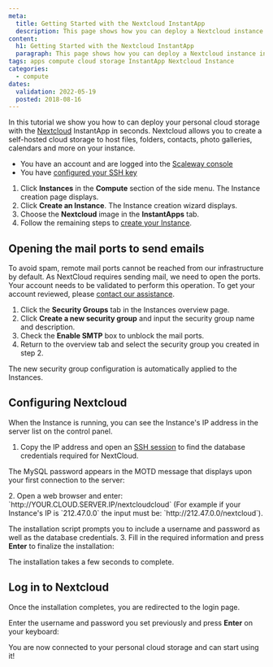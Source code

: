 ```yaml
---
meta:
  title: Getting Started with the Nextcloud InstantApp
  description: This page shows how you can deploy a Nextcloud instance in seconds.
content:
  h1: Getting Started with the Nextcloud InstantApp
  paragraph: This page shows how you can deploy a Nextcloud instance in seconds.
tags: apps compute cloud storage InstantApp Nextcloud Instance
categories:
  - compute
dates:
  validation: 2022-05-19
  posted: 2018-08-16
---
```


In this tutorial we show you how to can deploy your personal cloud storage with the [Nextcloud](https://www.nextcloud.com) InstantApp in seconds. Nextcloud allows you to create a self-hosted cloud storage to host files, folders, contacts, photo galleries, calendars and more on your instance.

<Message type="requirement">

  - You have an account and are logged into the [Scaleway console](https://console.scaleway.com)
  - You have [configured your SSH key](/console/my-project/how-to/create-ssh-key)

</Message>

1. Click **Instances** in the **Compute** section of the side menu. The Instance creation page displays.
2. Click **Create an Instance**. The Instance creation wizard displays.
3. Choose the **Nextcloud** image in the **InstantApps** tab.
4. Follow the remaining steps to [create your Instance](/compute/instances/how-to/create-an-instance/).

## Opening the mail ports to send emails

To avoid spam, remote mail ports cannot be reached from our infrastructure by default. As NextCloud requires sending mail, we need to open the ports. Your account needs to be validated to perform this operation. To get your account reviewed, please [contact our assistance](https://console.scaleway.com/support/).

1. Click the **Security Groups** tab in the Instances overview page.
2. Click **Create a new security group** and input the security group name and description.
3. Check the **Enable SMTP** box to unblock the mail ports.
4. Return to the overview tab and select the security group you created in step 2.

The new security group configuration is automatically applied to the Instances.

## Configuring Nextcloud

When the Instance is running, you can see the Instance's IP address in the server list on the control panel.

1. Copy the IP address and open an [SSH session](/compute/instances/how-to/create-an-instance) to find the database credentials required for NextCloud.

  The MySQL password appears in the MOTD message that displays upon your first connection to the server:

  <Lightbox src="scaleway-nextcloud_database.webp" alt="" />
2. Open a web browser and enter: `http://YOUR.CLOUD.SERVER.IP/nextcloudcloud` (For example if your Instance's IP is `212.47.0.0` the input must be: `http://212.47.0.0/nextcloud`).

  The installation script prompts you to include a username and password as well as the database credentials.
3. Fill in the required information and press **Enter** to finalize the installation:

  <Lightbox src="scaleway-nextcloud_setup.webp" alt="" />
	
<Message type="note">

  The installation takes a few seconds to complete. 

</Message>

## Log in to Nextcloud

Once the installation completes, you are redirected to the login page.

Enter the username and password you set previously and press **Enter** on your keyboard:

<Lightbox src="scaleway-nextcloud_login.webp" alt="" />

You are now connected to your personal cloud storage and can start using it!

<Lightbox src="scaleway-nextcloud_interface.webp" alt="" />
